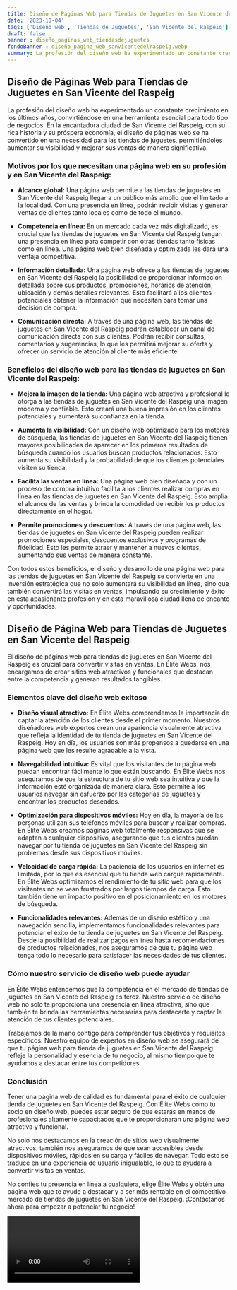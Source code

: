 ```yaml
---
title: Diseño de Páginas Web para Tiendas de Juguetes en San Vicente del Raspeig
date: '2023-10-04'
tags: ['Diseño web', 'Tiendas de Juguetes', 'San Vicente del Raspeig']
draft: false
banner : diseño_paginas_web_tiendasdejuguetes
fondoBanner : diseño_pagina_web_sanvicentedelraspeig.webp
summary: La profesión del diseño web ha experimentado un constante crecimiento en los últimos años, convirtiéndose en una herramienta esencial para todo tipo de negocios. En la encantadora ciudad de San Vicente del Raspeig, con su rica historia y su próspera economía, el diseño de páginas web se ha convertido en una necesidad para las tiendas de juguetes, permitiéndoles aumentar su visibilidad y mejorar sus ventas de manera significativa.
---
```


## Diseño de Páginas Web para Tiendas de Juguetes en San Vicente del Raspeig

La profesión del diseño web ha experimentado un constante crecimiento en los últimos años, convirtiéndose en una herramienta esencial para todo tipo de negocios. En la encantadora ciudad de San Vicente del Raspeig, con su rica historia y su próspera economía, el diseño de páginas web se ha convertido en una necesidad para las tiendas de juguetes, permitiéndoles aumentar su visibilidad y mejorar sus ventas de manera significativa.

### Motivos por los que necesitan una página web en su profesión y en San Vicente del Raspeig:

- **Alcance global:** Una página web permite a las tiendas de juguetes en San Vicente del Raspeig llegar a un público más amplio que el limitado a la localidad. Con una presencia en línea, podrán recibir visitas y generar ventas de clientes tanto locales como de todo el mundo.

- **Competencia en línea:** En un mercado cada vez más digitalizado, es crucial que las tiendas de juguetes en San Vicente del Raspeig tengan una presencia en línea para competir con otras tiendas tanto físicas como en línea. Una página web bien diseñada y optimizada les dará una ventaja competitiva.

- **Información detallada:** Una página web ofrece a las tiendas de juguetes en San Vicente del Raspeig la posibilidad de proporcionar información detallada sobre sus productos, promociones, horarios de atención, ubicación y demás detalles relevantes. Esto facilitará a los clientes potenciales obtener la información que necesitan para tomar una decisión de compra.

- **Comunicación directa:** A través de una página web, las tiendas de juguetes en San Vicente del Raspeig podrán establecer un canal de comunicación directa con sus clientes. Podrán recibir consultas, comentarios y sugerencias, lo que les permitirá mejorar su oferta y ofrecer un servicio de atención al cliente más eficiente.

### Beneficios del diseño web para las tiendas de juguetes en San Vicente del Raspeig:

- **Mejora la imagen de la tienda:** Una página web atractiva y profesional le otorga a las tiendas de juguetes en San Vicente del Raspeig una imagen moderna y confiable. Esto creará una buena impresión en los clientes potenciales y aumentará su confianza en la tienda.

- **Aumenta la visibilidad:** Con un diseño web optimizado para los motores de búsqueda, las tiendas de juguetes en San Vicente del Raspeig tienen mayores posibilidades de aparecer en los primeros resultados de búsqueda cuando los usuarios buscan productos relacionados. Esto aumenta su visibilidad y la probabilidad de que los clientes potenciales visiten su tienda.

- **Facilita las ventas en línea:** Una página web bien diseñada y con un proceso de compra intuitivo facilita a los clientes realizar compras en línea en las tiendas de juguetes en San Vicente del Raspeig. Esto amplía el alcance de las ventas y brinda la comodidad de recibir los productos directamente en el hogar.

- **Permite promociones y descuentos:** A través de una página web, las tiendas de juguetes en San Vicente del Raspeig pueden realizar promociones especiales, descuentos exclusivos y programas de fidelidad. Esto les permite atraer y mantener a nuevos clientes, aumentando sus ventas de manera constante.

Con todos estos beneficios, el diseño y desarrollo de una página web para las tiendas de juguetes en San Vicente del Raspeig se convierte en una inversión estratégica que no solo aumentará su visibilidad en línea, sino que también convertirá las visitas en ventas, impulsando su crecimiento y éxito en esta apasionante profesión y en esta maravillosa ciudad llena de encanto y oportunidades.

<GifSeo />

<Cta />

## Diseño de Página Web para Tiendas de Juguetes en San Vicente del Raspeig

El diseño de páginas web para tiendas de juguetes en San Vicente del Raspeig es crucial para convertir visitas en ventas. En Élite Webs, nos encargamos de crear sitios web atractivos y funcionales que destacan entre la competencia y generan resultados tangibles.

### Elementos clave del diseño web exitoso

- **Diseño visual atractivo:** En Élite Webs comprendemos la importancia de captar la atención de los clientes desde el primer momento. Nuestros diseñadores web expertos crean una apariencia visualmente atractiva que refleja la identidad de tu tienda de juguetes en San Vicente del Raspeig. Hoy en día, los usuarios son más propensos a quedarse en una página web que les resulte agradable a la vista.

- **Navegabilidad intuitiva:** Es vital que los visitantes de tu página web puedan encontrar fácilmente lo que están buscando. En Élite Webs nos aseguramos de que la estructura de tu sitio web sea intuitiva y que la información esté organizada de manera clara. Esto permite a los usuarios navegar sin esfuerzo por las categorías de juguetes y encontrar los productos deseados.

- **Optimización para dispositivos móviles:** Hoy en día, la mayoría de las personas utilizan sus teléfonos móviles para buscar y realizar compras. En Élite Webs creamos páginas web totalmente responsivas que se adaptan a cualquier dispositivo, asegurando que tus clientes puedan navegar por tu tienda de juguetes en San Vicente del Raspeig sin problemas desde sus dispositivos móviles.

- **Velocidad de carga rápida:** La paciencia de los usuarios en internet es limitada, por lo que es esencial que tu tienda web cargue rápidamente. En Élite Webs optimizamos el rendimiento de tu sitio web para que los visitantes no se vean frustrados por largos tiempos de carga. Esto también tiene un impacto positivo en el posicionamiento en los motores de búsqueda.

- **Funcionalidades relevantes:** Además de un diseño estético y una navegación sencilla, implementamos funcionalidades relevantes para potenciar el éxito de tu tienda de juguetes en San Vicente del Raspeig. Desde la posibilidad de realizar pagos en línea hasta recomendaciones de productos relacionados, nos aseguramos de que tu página web tenga todo lo necesario para satisfacer las necesidades de tus clientes.

### Cómo nuestro servicio de diseño web puede ayudar

En Élite Webs entendemos que la competencia en el mercado de tiendas de juguetes en San Vicente del Raspeig es feroz. Nuestro servicio de diseño web no solo te proporciona una presencia en línea atractiva, sino que también te brinda las herramientas necesarias para destacarte y captar la atención de tus clientes potenciales.

Trabajamos de la mano contigo para comprender tus objetivos y requisitos específicos. Nuestro equipo de expertos en diseño web se asegurará de que tu página web para tienda de juguetes en San Vicente del Raspeig refleje la personalidad y esencia de tu negocio, al mismo tiempo que te ayudamos a destacar entre tus competidores.

### Conclusión

Tener una página web de calidad es fundamental para el éxito de cualquier tienda de juguetes en San Vicente del Raspeig. Con Élite Webs como tu socio en diseño web, puedes estar seguro de que estarás en manos de profesionales altamente capacitados que te proporcionarán una página web atractiva y funcional.

No solo nos destacamos en la creación de sitios web visualmente atractivos, también nos aseguramos de que sean accesibles desde dispositivos móviles, rápidos en su carga y fáciles de navegar. Todo esto se traduce en una experiencia de usuario inigualable, lo que te ayudará a convertir visitas en ventas.

No confíes tu presencia en línea a cualquiera, elige Élite Webs y obtén una página web que te ayude a destacar y a ser más rentable en el competitivo mercado de tiendas de juguetes en San Vicente del Raspeig. ¡Contáctanos ahora para empezar a potenciar tu negocio!

<Video />

<CtaBot job='Tiendas de Juguetes' city='San Vicente del Raspeig'/>

<Gmaps query='San Vicente del Raspeig+españa+maps' />